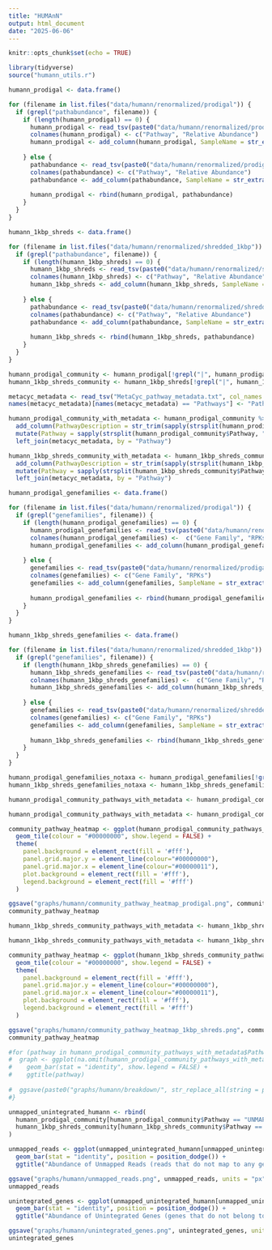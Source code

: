 ```yaml
---
title: "HUMAnN"
output: html_document
date: "2025-06-06"
---
```


```r
knitr::opts_chunk$set(echo = TRUE)
```

```r

library(tidyverse)
source("humann_utils.r")

```

```r

humann_prodigal <- data.frame()

for (filename in list.files("data/humann/renormalized/prodigal")) {
  if (grepl("pathabundance", filename)) {
    if (length(humann_prodigal) == 0) {
      humann_prodigal <- read_tsv(paste0("data/humann/renormalized/prodigal/", filename), col_names = TRUE)
      colnames(humann_prodigal) <- c("Pathway", "Relative Abundance")
      humann_prodigal <- add_column(humann_prodigal, SampleName = str_extract(filename, "[R]+[0-9]+"))
      
    } else {
      pathabundance <- read_tsv(paste0("data/humann/renormalized/prodigal/", filename), col_names = TRUE)
      colnames(pathabundance) <- c("Pathway", "Relative Abundance")
      pathabundance <- add_column(pathabundance, SampleName = str_extract(filename, "[R]+[0-9]+"))
      
      humann_prodigal <- rbind(humann_prodigal, pathabundance)
    }
  }
}

humann_1kbp_shreds <- data.frame()

for (filename in list.files("data/humann/renormalized/shredded_1kbp")) {
  if (grepl("pathabundance", filename)) {
    if (length(humann_1kbp_shreds) == 0) {
      humann_1kbp_shreds <- read_tsv(paste0("data/humann/renormalized/shredded_1kbp/", filename), col_names = TRUE)
      colnames(humann_1kbp_shreds) <- c("Pathway", "Relative Abundance")
      humann_1kbp_shreds <- add_column(humann_1kbp_shreds, SampleName = str_extract(filename, "[R]+[0-9]+"))
      
    } else {
      pathabundance <- read_tsv(paste0("data/humann/renormalized/shredded_1kbp/", filename), col_names = TRUE)
      colnames(pathabundance) <- c("Pathway", "Relative Abundance")
      pathabundance <- add_column(pathabundance, SampleName = str_extract(filename, "[R]+[0-9]+"))
      
      humann_1kbp_shreds <- rbind(humann_1kbp_shreds, pathabundance)
    }
  }
}

humann_prodigal_community <- humann_prodigal[!grepl("|", humann_prodigal$Pathway, fixed = TRUE), ]
humann_1kbp_shreds_community <- humann_1kbp_shreds[!grepl("|", humann_1kbp_shreds$Pathway, fixed = TRUE), ]

```

```r

metacyc_metadata <- read_tsv("MetaCyc_pathway_metadata.txt", col_names = TRUE)
names(metacyc_metadata)[names(metacyc_metadata) == "Pathways"] <- "Pathway"

humann_prodigal_community_with_metadata <- humann_prodigal_community %>%
  add_column(PathwayDescription = str_trim(sapply(strsplit(humann_prodigal_community$Pathway, ":", fixed=TRUE), '[', 2))) %>%
  mutate(Pathway = sapply(strsplit(humann_prodigal_community$Pathway, ":", fixed=TRUE), '[', 1)) %>% 
  left_join(metacyc_metadata, by = "Pathway") 

humann_1kbp_shreds_community_with_metadata <- humann_1kbp_shreds_community %>%
  add_column(PathwayDescription = str_trim(sapply(strsplit(humann_1kbp_shreds_community$Pathway, ":", fixed=TRUE), '[', 2))) %>%
  mutate(Pathway = sapply(strsplit(humann_1kbp_shreds_community$Pathway, ":", fixed=TRUE), '[', 1)) %>% 
  left_join(metacyc_metadata, by = "Pathway") 

```

```r

humann_prodigal_genefamilies <- data.frame()

for (filename in list.files("data/humann/renormalized/prodigal")) {
  if (grepl("genefamilies", filename)) {
    if (length(humann_prodigal_genefamilies) == 0) {
      humann_prodigal_genefamilies <- read_tsv(paste0("data/humann/renormalized/prodigal/", filename), col_names = TRUE)
      colnames(humann_prodigal_genefamilies) <-  c("Gene Family", "RPKs")
      humann_prodigal_genefamilies <- add_column(humann_prodigal_genefamilies, SampleName = str_extract(filename, "[R]+[0-9]+"))
      
    } else {
      genefamilies <- read_tsv(paste0("data/humann/renormalized/prodigal/", filename), col_names = TRUE)
      colnames(genefamilies) <- c("Gene Family", "RPKs")
      genefamilies <- add_column(genefamilies, SampleName = str_extract(filename, "[R]+[0-9]+"))
      
      humann_prodigal_genefamilies <- rbind(humann_prodigal_genefamilies, genefamilies)
    }
  }
}

humann_1kbp_shreds_genefamilies <- data.frame()

for (filename in list.files("data/humann/renormalized/shredded_1kbp")) {
  if (grepl("genefamilies", filename)) {
    if (length(humann_1kbp_shreds_genefamilies) == 0) {
      humann_1kbp_shreds_genefamilies <- read_tsv(paste0("data/humann/renormalized/shredded_1kbp/", filename), col_names = TRUE)
      colnames(humann_1kbp_shreds_genefamilies) <-  c("Gene Family", "RPKs")
      humann_1kbp_shreds_genefamilies <- add_column(humann_1kbp_shreds_genefamilies, SampleName = str_extract(filename, "[R]+[0-9]+"))
      
    } else {
      genefamilies <- read_tsv(paste0("data/humann/renormalized/shredded_1kbp/", filename), col_names = TRUE)
      colnames(genefamilies) <- c("Gene Family", "RPKs")
      genefamilies <- add_column(genefamilies, SampleName = str_extract(filename, "[R]+[0-9]+"))
      
      humann_1kbp_shreds_genefamilies <- rbind(humann_1kbp_shreds_genefamilies, genefamilies)
    }
  }
}

humann_prodigal_genefamilies_notaxa <- humann_prodigal_genefamilies[!grepl("|", humann_prodigal_genefamilies$`Gene Family`, fixed = TRUE), ]
humann_1kbp_shreds_genefamilies_notaxa <- humann_1kbp_shreds_genefamilies[!grepl("|", humann_1kbp_shreds_genefamilies$`Gene Family`, fixed = TRUE), ]

```


```r

humann_prodigal_community_pathways_with_metadata <- humann_prodigal_community_with_metadata[str_trim(humann_prodigal_community_with_metadata$Pathway) != "UNMAPPED" & str_trim(humann_prodigal_community_with_metadata$Pathway) != "UNINTEGRATED", ]

humann_prodigal_community_pathways_with_metadata <- humann_prodigal_community_pathways_with_metadata[order(humann_prodigal_community_pathways_with_metadata$`Ontology - pathway type`, humann_prodigal_community_pathways_with_metadata$`Ontology - direct parents of entity`, humann_prodigal_community_pathways_with_metadata$`PathwayDescription`), ]

community_pathway_heatmap <- ggplot(humann_prodigal_community_pathways_with_metadata, aes(x = SampleName, y = factor(PathwayDescription, levels = unique(humann_prodigal_community_pathways_with_metadata$`PathwayDescription`)), fill = log(`Relative Abundance`))) + 
  geom_tile(colour = "#00000000", show.legend = FALSE) + 
  theme(
    panel.background = element_rect(fill = '#fff'),
    panel.grid.major.y = element_line(colour="#00000000"),
    panel.grid.major.x = element_line(colour="#00000011"),
    plot.background = element_rect(fill = '#fff'),
    legend.background = element_rect(fill = '#fff')
  )

ggsave("graphs/humann/community_pathway_heatmap_prodigal.png", community_pathway_heatmap, units = "px", height = 17000, width = 2700, limitsize = FALSE)
community_pathway_heatmap

humann_1kbp_shreds_community_pathways_with_metadata <- humann_1kbp_shreds_community_with_metadata[str_trim(humann_1kbp_shreds_community_with_metadata$Pathway) != "UNMAPPED" & str_trim(humann_1kbp_shreds_community_with_metadata$Pathway) != "UNINTEGRATED", ]

humann_1kbp_shreds_community_pathways_with_metadata <- humann_1kbp_shreds_community_pathways_with_metadata[order(humann_1kbp_shreds_community_pathways_with_metadata$`Ontology - pathway type`, humann_1kbp_shreds_community_pathways_with_metadata$`Ontology - direct parents of entity`, humann_1kbp_shreds_community_pathways_with_metadata$`PathwayDescription`), ]

community_pathway_heatmap <- ggplot(humann_1kbp_shreds_community_pathways_with_metadata, aes(x = SampleName, y = factor(PathwayDescription, levels = unique(humann_1kbp_shreds_community_pathways_with_metadata$`PathwayDescription`)), fill = log(`Relative Abundance`))) + 
  geom_tile(colour = "#00000000", show.legend = FALSE) + 
  theme(
    panel.background = element_rect(fill = '#fff'),
    panel.grid.major.y = element_line(colour="#00000000"),
    panel.grid.major.x = element_line(colour="#00000011"),
    plot.background = element_rect(fill = '#fff'),
    legend.background = element_rect(fill = '#fff')
  )

ggsave("graphs/humann/community_pathway_heatmap_1kbp_shreds.png", community_pathway_heatmap, units = "px", height = 17000, width = 2700, limitsize = FALSE)
community_pathway_heatmap

#for (pathway in humann_prodigal_community_pathways_with_metadata$PathwayDescription) {
#  graph <- ggplot(na.omit(humann_prodigal_community_pathways_with_metadata[humann_prodigal_community_pathways_with_metadata$`PathwayDescription` == pathway & !is.na(humann_prodigal_community_pathways_with_metadata$PathwayDescription), ]), aes(x = SampleName, y = log(`Relative Abundance`))) + 
#    geom_bar(stat = "identity", show.legend = FALSE) + 
#    ggtitle(pathway)
  
#  ggsave(paste0("graphs/humann/breakdown/", str_replace_all(string = pathway, pattern = "/", replacement = ""), ".png"), graph, units = "px", height = 2000, width = 2750)
#}

```

```r

unmapped_unintegrated_humann <- rbind(
  humann_prodigal_community[humann_prodigal_community$Pathway == "UNMAPPED" | humann_prodigal_community$Pathway == "UNINTEGRATED", ] %>% add_column(Input = "Prodigal ORFs"),
  humann_1kbp_shreds_community[humann_1kbp_shreds_community$Pathway == "UNMAPPED" | humann_1kbp_shreds_community$Pathway == "UNINTEGRATED", ] %>% add_column(Input = "1kbp Shreds")
)

unmapped_reads <- ggplot(unmapped_unintegrated_humann[unmapped_unintegrated_humann$Pathway == "UNMAPPED", ], aes(x = SampleName, y = `Relative Abundance`, fill = Input)) + 
  geom_bar(stat = "identity", position = position_dodge()) + 
  ggtitle("Abundance of Unmapped Reads (reads that do not map to any genes)")

ggsave("graphs/humann/unmapped_reads.png", unmapped_reads, units = "px", width = 3000, height = 2500)
unmapped_reads

unintegrated_genes <- ggplot(unmapped_unintegrated_humann[unmapped_unintegrated_humann$Pathway == "UNINTEGRATED", ], aes(x = SampleName, y = `Relative Abundance`, fill = Input)) + 
  geom_bar(stat = "identity", position = position_dodge()) +
  ggtitle("Abundance of Unintegrated Genes (genes that do not belong to a MetaCyc pathway definition)") 

ggsave("graphs/humann/unintegrated_genes.png", unintegrated_genes, units = "px", width = 3000, height = 2500)
unintegrated_genes

```
